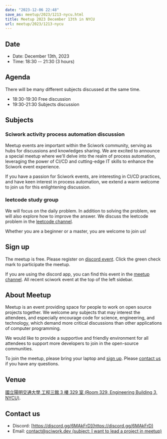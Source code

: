```yaml
---
date: "2023-12-06 22:48"
save_as: meetup/2023/1213-nycu.html
title: Meetup 2023 December 13th in NYCU
url: meetup/2023/1213-nycu
---
```


## Date

- Date: December 13th, 2023
- Time: 18:30 \-- 21:30 (3 hours)

## Agenda

There will be many different subjects discussed at the same time.

- 18:30-19:30 Free discussion
- 19:30-21:30 Subjects discussion

## Subjects

### Sciwork activity process automation discussion

Meetup events are important within the Sciwork community, serving as
hubs for discussions and knowledges sharing. We are excited to announce
a special meetup where we\'ll delve into the realm of process
automation, leveraging the power of CI/CD and cutting-edge IT skills to
enhance the Sciwork event experience.

If you have a passion for Sciwork events, are interesting in CI/CD
practices, and have keen interest in process automation, we extend a
warm welcome to join us for this enlightening discussion.

### leetcode study group

We will focus on the daily problem. In addition to solving the problem,
we will also explore how to improve the answer. We discuss the leetcode
problem in the [leetcode
channel](https://discordapp.com/channels/730297880140578906/1175806975179763732).

Whether you are a beginner or a master, you are welcome to join us!

## Sign up

The meetup is free. Please register on [discord
event](https://discordapp.com/channels/730297880140578906/1007075707400237067/1181968759355867177).
Click the green check mark to participate the meetup.

If you are using the discord app, you can find this event in the [meetup
channel](https://discordapp.com/channels/730297880140578906/1007075707400237067).
All recent sciwork event at the top of the left sidebar.

## About Meetup

Meetup is an event providing space for people to work on open source
projects together. We welcome any subjects that may interest the
attendees, and especially encourage code for science, engineering, and
technology, which demand more critical discussions than other
applications of computer programming.

We would like to provide a supportive and friendly environment for all
attendees to support more developers to join in the open-source
communities.

To join the meetup, please bring your laptop and [sign up](#sign-up).
Please [contact us](#contact-us) if you have any questions.

## Venue

[國立陽明交通大學 工程三館 3 樓 329 室 (Room 329, Engineering Building
3, NYCU)](https://goo.gl/maps/TgDYwohB3CBmQgww9).

<Map src="https://www.google.com/maps/embed?pb=!1m18!1m12!1m3!1d905.5596639949631!2d120.99673777209487!3d24.787280157478236!2m3!1f0!2f0!3f0!3m2!1i1024!2i768!4f13.1!3m3!1m2!1s0x3468360f96adabd7%3A0xedfd1ba0fa6c6bf7!2z5ZyL56uL6Zm95piO5Lqk6YCa5aSn5a24IOW3peeoi-S4iemkqA!5e0!3m2!1szh-TW!2stw!4v1678519228058!5m2!1szh-TW!2stw" />

## Contact us

- Discord: [https://discord.gg/6MAkFrD](https://discord.gg/6MAkFrD)
- Email: [contact@sciwork.dev (subject: I want to lead a project in
  meetup)](mailto:contact@sciwork.dev?subject=[sciwork]%20I%20want%20to%20lead%20a%20project%20in%20scisprint)
